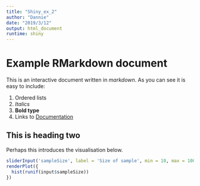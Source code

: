 ```yaml
---
title: "Shiny_ex_2"
author: "Dannie"
date: "2019/3/12"
output: html_document
runtime: shiny
---
```


# Example RMarkdown document
This is an interactive document written in *markdown*. As you can see it is easy to include:

1. Ordered lists
2. *Italics*
3. **Bold type**
4. Links to [Documentation]('http://example.com/')

## This is heading two
Perhaps this introduces the visualisation below.

```r
sliderInput('sampleSize', label = 'Size of sample', min = 10, max = 100, value = 50, step = 1)
renderPlot({
  hist(runif(input$sampleSize))
})
```